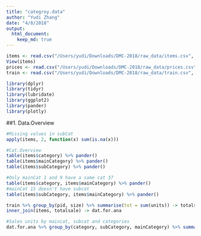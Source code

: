 ```yaml
---
title: "categroy.data"
author: "Yudi Zhang"
date: "4/8/2018"
output:
  html_document:
    keep_md: true
---
```



```r
items <- read.csv("/Users/yudi/Downloads/DMC-2018/raw_data/items.csv", sep = "|")
View(items)
prices <- read.csv("/Users/yudi/Downloads/DMC-2018/raw_data/prices.csv", sep = "|")
train <- read.csv("/Users/yudi/Downloads/DMC-2018/raw_data/train.csv", sep = "|")
```

```r
library(dplyr)
library(tidyr)
library(lubridate)
library(ggplot2)
library(pander)
library(plotly)
```

##1. Data.Overview
```r
#Missing values in subCat
apply(items, 2, function(x) sum(is.na(x)))

#Cat.Overview
table(items$category) %>% pander()
table(items$mainCategory) %>% pander()
table(items$subCategory) %>% pander()

#Only mainCat 1 and 9 have a same cat 37
table(items$category, items$mainCategory) %>% pander()
#mainCat 15 doesn't have subcat
table(items$subCategory, items$mainCategory) %>% pander()
```




```r
train %>% group_by(pid, size) %>% summarise(tot = sum(units)) -> totalsale
inner_join(items, totalsale) -> dat.for.ana

#Sales units by maincat, subcat and categories
dat.for.ana %>% group_by(category, subCategory, mainCategory) %>% summarise(tot.sale=sum(tot)) %>% ggplot(aes(x = as.factor(subCategory),y = tot.sale,col = as.factor(category), shape = as.factor(mainCategory))) + geom_point() + labs(y='Sales Units in the Past Months', x="subCategory") + scale_colour_discrete(name  ="category") + scale_shape_discrete(name  ="mainCategory") 
```


